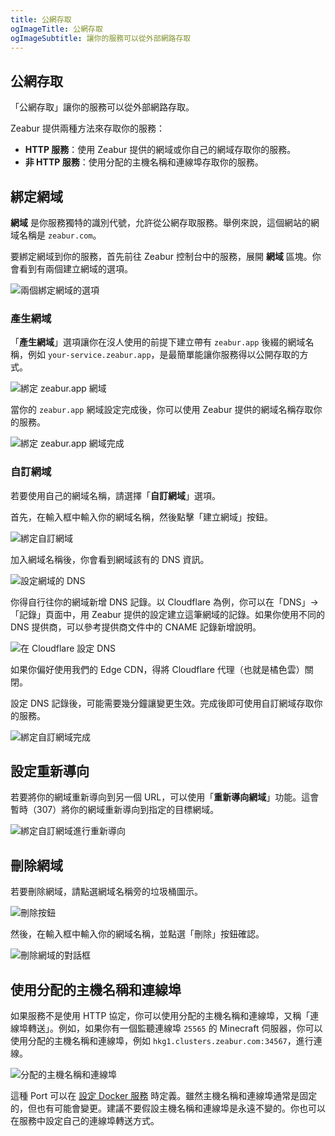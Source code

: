 ```yaml
---
title: 公網存取
ogImageTitle: 公網存取
ogImageSubtitle: 讓你的服務可以從外部網路存取
---
```


## 公網存取

「公網存取」讓你的服務可以從外部網路存取。

Zeabur 提供兩種方法來存取你的服務：

- **HTTP 服務**：使用 Zeabur 提供的網域或你自己的網域存取你的服務。
- **非 HTTP 服務**：使用分配的主機名稱和連線埠存取你的服務。

## 綁定網域

**網域** 是你服務獨特的識別代號，允許從公網存取服務。舉例來說，這個網站的網域名稱是 `zeabur.com`。

要綁定網域到你的服務，首先前往 Zeabur 控制台中的服務，展開 **網域** 區塊。你會看到有兩個建立網域的選項。

![兩個綁定網域的選項](/networking/public/two-buttons-to-bind-domain.webp)

### 產生網域

「**產生網域**」選項讓你在沒人使用的前提下建立帶有 `zeabur.app` 後綴的網域名稱，例如 `your-service.zeabur.app`，是最簡單能讓你服務得以公開存取的方式。

![綁定 zeabur.app 網域](/networking/public/binding-zeabur-app-domain.webp)

當你的 `zeabur.app` 網域設定完成後，你可以使用 Zeabur 提供的網域名稱存取你的服務。

![綁定 zeabur.app 網域完成](/networking/public/bound-zeabur-app-domain.webp)

### 自訂網域

若要使用自己的網域名稱，請選擇「**自訂網域**」選項。

首先，在輸入框中輸入你的網域名稱，然後點擊「建立網域」按鈕。

![綁定自訂網域](/networking/public/binding-custom-domain.webp)

加入網域名稱後，你會看到網域該有的 DNS 資訊。

![設定網域的 DNS](/networking/public/custom-domain-setting-dns.webp)

你得自行往你的網域新增 DNS 記錄。以 Cloudflare 為例，你可以在「DNS」→「記錄」頁面中，用 Zeabur 提供的設定建立這筆網域的記錄。如果你使用不同的 DNS 提供商，可以參考提供商文件中的 CNAME 記錄新增說明。

![在 Cloudflare 設定 DNS](/networking/public/configure-dns-record-in-cloudflare.webp)

如果你偏好使用我們的 Edge CDN，得將 Cloudflare 代理（也就是橘色雲）關閉。

設定 DNS 記錄後，可能需要幾分鐘讓變更生效。完成後即可使用自訂網域存取你的服務。

![綁定自訂網域完成](/networking/public/bound-custom-domain.webp)

## 設定重新導向

若要將你的網域重新導向到另一個 URL，可以使用「**重新導向網域**」功能。這會暫時（307）將你的網域重新導向到指定的目標網域。

![綁定自訂網域進行重新導向](/networking/public/binding-custom-domain-for-redirect.webp)

## 刪除網域

若要刪除網域，請點選網域名稱旁的垃圾桶圖示。

![刪除按鈕](/networking/public/delete-button.webp)

然後，在輸入框中輸入你的網域名稱，並點選「刪除」按鈕確認。

![刪除網域的對話框](/networking/public/deleting-domain-modal.webp)

## 使用分配的主機名稱和連線埠

如果服務不是使用 HTTP 協定，你可以使用分配的主機名稱和連線埠，又稱「連線埠轉送」。例如，如果你有一個監聽連線埠 `25565` 的 Minecraft 伺服器，你可以使用分配的主機名稱和連線埠，例如 `hkg1.clusters.zeabur.com:34567`，進行連線。

![分配的主機名稱和連線埠](/networking/public/assigned-hostname-and-port.webp)

這種 Port 可以在 [設定 Docker 服務](/deploy/customize-prebuilt) 時定義。雖然主機名稱和連線埠通常是固定的，但也有可能會變更。建議不要假設主機名稱和連線埠是永遠不變的。你也可以在服務中設定自己的連線埠轉送方式。

